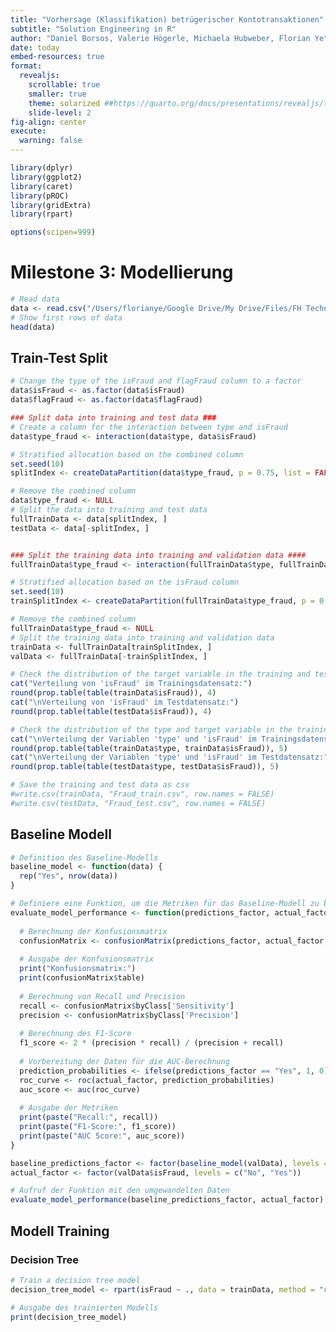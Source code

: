 ```yaml
---
title: "Vorhersage (Klassifikation) betrügerischer Kontotransaktionen"
subtitle: "Solution Engineering in R"
author: "Daniel Borsos, Valerie Högerle, Michaela Hubweber, Florian Ye"
date: today
embed-resources: true
format:
  revealjs:
    scrollable: true
    smaller: true
    theme: solarized ##https://quarto.org/docs/presentations/revealjs/themes.html
    slide-level: 2
fig-align: center
execute: 
  warning: false
---
```


```r
library(dplyr)
library(ggplot2)
library(caret)
library(pROC)
library(gridExtra)
library(rpart)

options(scipen=999)
```

# Milestone 3: Modellierung
```r
# Read data
data <- read.csv("/Users/florianye/Google Drive/My Drive/Files/FH Technikum/1 - Aktuell/Solution Engineering - R/main/Fraud_processed.csv")
# Show first rows of data
head(data)
```

## Train-Test Split {.scrollable}

```r
# Change the type of the isFraud and flagFraud column to a factor
data$isFraud <- as.factor(data$isFraud)
data$flagFraud <- as.factor(data$flagFraud)
```


```r
### Split data into training and test data ###
# Create a column for the interaction between type and isFraud
data$type_fraud <- interaction(data$type, data$isFraud)

# Stratified allocation based on the combined column
set.seed(10)
splitIndex <- createDataPartition(data$type_fraud, p = 0.75, list = FALSE, times = 1)

# Remove the combined column
data$type_fraud <- NULL
# Split the data into training and test data
fullTrainData <- data[splitIndex, ]
testData <- data[-splitIndex, ]


### Split the training data into training and validation data ####
fullTrainData$type_fraud <- interaction(fullTrainData$type, fullTrainData$isFraud)

# Stratified allocation based on the isFraud column
set.seed(10)
trainSplitIndex <- createDataPartition(fullTrainData$type_fraud, p = 0.75, list = FALSE, times = 1)

# Remove the combined column
fullTrainData$type_fraud <- NULL
# Split the training data into training and validation data
trainData <- fullTrainData[trainSplitIndex, ]
valData <- fullTrainData[-trainSplitIndex, ]
```
```r
# Check the distribution of the target variable in the training and test data
cat("Verteilung von 'isFraud' im Trainingsdatensatz:")
round(prop.table(table(trainData$isFraud)), 4)
cat("\nVerteilung von 'isFraud' im Testdatensatz:")
round(prop.table(table(testData$isFraud)), 4)

# Check the distribution of the type and target variable in the training and test data
cat("\nVerteilung der Variablen 'type' und 'isFraud' im Trainingsdatensatz:")
round(prop.table(table(trainData$type, trainData$isFraud)), 5)
cat("\nVerteilung der Variablen 'type' und 'isFraud' im Testdatensatz:")
round(prop.table(table(testData$type, testData$isFraud)), 5)

```

```r
# Save the training and test data as csv
#write.csv(trainData, "Fraud_train.csv", row.names = FALSE)
#write.csv(testData, "Fraud_test.csv", row.names = FALSE)
```

## Baseline Modell {.scrollable}

```r
# Definition des Baseline-Modells
baseline_model <- function(data) {
  rep("Yes", nrow(data))
}
```

```r
# Definiere eine Funktion, um die Metriken für das Baseline-Modell zu berechnen und auszugeben
evaluate_model_performance <- function(predictions_factor, actual_factor) {
  
  # Berechnung der Konfusionsmatrix
  confusionMatrix <- confusionMatrix(predictions_factor, actual_factor, positive="Yes")
  
  # Ausgabe der Konfusionsmatrix
  print("Konfusionsmatrix:")
  print(confusionMatrix$table)
  
  # Berechnung von Recall und Precision
  recall <- confusionMatrix$byClass['Sensitivity']
  precision <- confusionMatrix$byClass['Precision']
  
  # Berechnung des F1-Score
  f1_score <- 2 * (precision * recall) / (precision + recall)
  
  # Vorbereitung der Daten für die AUC-Berechnung
  prediction_probabilities <- ifelse(predictions_factor == "Yes", 1, 0)
  roc_curve <- roc(actual_factor, prediction_probabilities)
  auc_score <- auc(roc_curve)
  
  # Ausgabe der Metriken
  print(paste("Recall:", recall))
  print(paste("F1-Score:", f1_score))
  print(paste("AUC Score:", auc_score))
}
```

```r
baseline_predictions_factor <- factor(baseline_model(valData), levels = c("No", "Yes"))
actual_factor <- factor(valData$isFraud, levels = c("No", "Yes"))

# Aufruf der Funktion mit den umgewandelten Daten
evaluate_model_performance(baseline_predictions_factor, actual_factor)
```

## Modell Training {.scrollable}

### Decision Tree
```r
# Train a decision tree model
decision_tree_model <- rpart(isFraud ~ ., data = trainData, method = "class")

# Ausgabe des trainierten Modells
print(decision_tree_model)
```